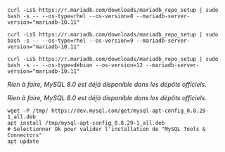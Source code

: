 
<Tabs groupId="database-sync">

<TabItem value="MariaDB" label="MariaDB">

<Tabs groupId="sync">

<TabItem value="Alma / RHEL / Oracle Linux 8" label="Alma / RHEL / Oracle Linux 8">

```shell
curl -LsS https://r.mariadb.com/downloads/mariadb_repo_setup | sudo bash -s -- --os-type=rhel --os-version=8 --mariadb-server-version="mariadb-10.11"
```

</TabItem>
<TabItem value="Alma / RHEL / Oracle Linux 9" label="Alma / RHEL / Oracle Linux 9">

```shell
curl -LsS https://r.mariadb.com/downloads/mariadb_repo_setup | sudo bash -s -- --os-type=rhel --os-version=9 --mariadb-server-version="mariadb-10.11"
```

</TabItem>
<TabItem value="Debian 12" label="Debian 12">

```shell
curl -LsS https://r.mariadb.com/downloads/mariadb_repo_setup | sudo bash -s -- --os-type=debian --os-version=12 --mariadb-server-version="mariadb-10.11"
```

</TabItem>
</Tabs>

</TabItem>
<TabItem value="MySQL" label="MySQL">

<Tabs groupId="sync">

<TabItem value="Alma / RHEL / Oracle Linux 8" label="Alma / RHEL / Oracle Linux 8">

*Rien à faire, MySQL 8.0 est déjà disponible dans les dépôts officiels.*

</TabItem>
<TabItem value="Alma / RHEL / Oracle Linux 9" label="Alma / RHEL / Oracle Linux 9">

*Rien à faire, MySQL 8.0 est déjà disponible dans les dépôts officiels.*

</TabItem>
<TabItem value="Debian 12" label="Debian 12">

```shell
wget -P /tmp/ https://dev.mysql.com/get/mysql-apt-config_0.8.29-1_all.deb
apt install /tmp/mysql-apt-config_0.8.29-1_all.deb
# Selectionner Ok pour valider l'installation de "MySQL Tools & Connectors"
apt update
```

</TabItem>
</Tabs>

</TabItem>
</Tabs>
